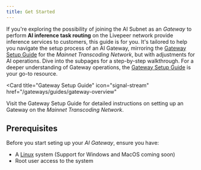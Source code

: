 ```yaml
---
title: Get Started
---
```


If you're exploring the possibility of joining the AI Subnet as an _Gateway_ to
perform **AI inference task routing** on the Livepeer network provide inference
services to customers, this guide is for you. It's tailored to help you navigate
the setup process of an AI Gateway, mirroring the
[Gateway Setup Guide](/gateways/guides/gateway-overview) for the _Mainnet
Transcoding Network_, but with adjustments for AI operations. Dive into the
subpages for a step-by-step walkthrough. For a deeper understanding of Gateway
operations, the [Gateway Setup Guide](/gateways/guides/gateway-overview) is your
go-to resource.

<Card
  title="Gateway Setup Guide"
  icon="signal-stream"
  href="/gateways/guides/gateway-overview"
>
  Visit the Gateway Setup Guide for detailed instructions on setting up an
  Gateway on the _Mainnet Transcoding Network_.
</Card>

## Prerequisites

Before you start seting up your _AI Gateway_, ensure you have:

- A [Linux](https://ubuntu.com/download/desktop) system (Support for Windows and
  MacOS coming soon)
- Root user access to the system

